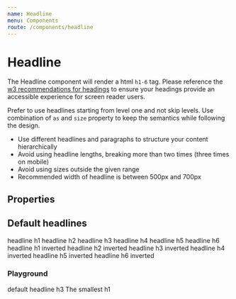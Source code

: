 ```yaml
---
name: Headline
menu: Components
route: /components/headline
---
```




# Headline

The Headline component will render a html `h1-6` tag. Please reference the
[w3 recommendations for headings](https://www.w3.org/WAI/tutorials/page-structure/headings/) to ensure your headings
provide an accessible experience for screen reader users.

Prefer to use headlines starting from level one and not skip levels. Use combination of `as` and `size` property to keep
the semantics while following the design.

-   Use different headlines and paragraphs to structure your content hierarchically
-   Avoid using headline lengths, breaking more than two times (three times on mobile)
-   Avoid using sizes outside the given range
-   Recommended width of headline is between 500px and 700px

## Properties

<HeadlinePropsTable />


## Default headlines

<ItemWrapper>
    <Headline as="h1">headline h1</Headline>
    <Headline as="h2">headline h2</Headline>
    <Headline as="h3">headline h3</Headline>
    <Headline as="h4">headline h4</Headline>
    <Headline as="h5">headline h5</Headline>
    <Headline as="h6">headline h6</Headline>
</ItemWrapper>
<ItemWrapper inverted>
    <Headline as="h1" inverted>
        headline h1 inverted
    </Headline>
    <Headline as="h2" inverted>
        headline h2 inverted
    </Headline>
    <Headline as="h3" inverted>
        headline h3 inverted
    </Headline>
    <Headline as="h4" inverted>
        headline h4 inverted
    </Headline>
    <Headline as="h5" inverted>
        headline h5 inverted
    </Headline>
    <Headline as="h6" inverted>
        headline h6 inverted
    </Headline>
</ItemWrapper>

### Playground

<Playground>
    <Headline as="h3">default headline h3</Headline>
    <Headline as="h1" size="xs">The smallest h1</Headline>
</Playground>

